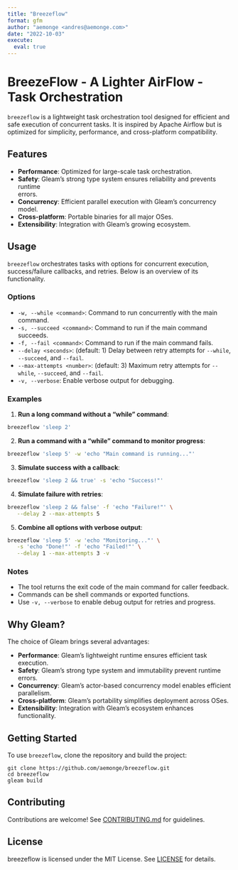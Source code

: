 ```yaml
---
title: "Breezeflow"
format: gfm
author: "aemonge <andres@aemonge.com>"
date: "2022-10-03"
execute:
  eval: true
---
```


# BreezeFlow - A Lighter AirFlow - Task Orchestration

`breezeflow` is a lightweight task orchestration tool designed for efficient and safe 
execution of concurrent tasks. It is inspired by Apache Airflow but is optimized for 
simplicity, performance, and cross-platform compatibility. 

## Features

- **Performance**: Optimized for large-scale task orchestration.
- **Safety**: Gleam's strong type system ensures reliability and prevents runtime    
    errors.
- **Concurrency**: Efficient parallel execution with Gleam's concurrency model.
- **Cross-platform**: Portable binaries for all major OSes.
- **Extensibility**: Integration with Gleam's growing ecosystem.

## Usage

`breezeflow` orchestrates tasks with options for concurrent execution, success/failure 
callbacks, and retries. Below is an overview of its functionality.

### Options

- `-w, --while <command>`: Command to run concurrently with the main command.
- `-s, --succeed <command>`: Command to run if the main command succeeds.
- `-f, --fail <command>`: Command to run if the main command fails.
- `--delay <seconds>`: (default: 1) Delay between retry attempts for `--while`, 
    `--succeed`, and `--fail`.
- `--max-attempts <number>`: (default: 3) Maximum retry attempts for `--while`, 
    `--succeed`, and `--fail`.
- `-v, --verbose`: Enable verbose output for debugging.

### Examples

1. **Run a long command without a "while" command**:

```bash
breezeflow 'sleep 2'
```

2. **Run a command with a "while" command to monitor progress**:

```bash
breezeflow 'sleep 5' -w 'echo "Main command is running..."'
```

3. **Simulate success with a callback**:

```bash
breezeflow 'sleep 2 && true' -s 'echo "Success!"'
```

4. **Simulate failure with retries**:

```bash
breezeflow 'sleep 2 && false' -f 'echo "Failure!"' \
   --delay 2 --max-attempts 5
```

5. **Combine all options with verbose output**:

```bash
breezeflow 'sleep 5' -w 'echo "Monitoring..."' \
   -s 'echo "Done!"' -f 'echo "Failed!"' \
   --delay 1 --max-attempts 3 -v
```

### Notes

- The tool returns the exit code of the main command for caller feedback.
- Commands can be shell commands or exported functions.
- Use `-v, --verbose` to enable debug output for retries and progress.

## Why Gleam?

The choice of Gleam brings several advantages:

- **Performance**: Gleam's lightweight runtime ensures efficient task execution.
- **Safety**: Gleam's strong type system and immutability prevent runtime errors.
- **Concurrency**: Gleam's actor-based concurrency model enables efficient parallelism.
- **Cross-platform**: Gleam's portability simplifies deployment across OSes.
- **Extensibility**: Integration with Gleam's ecosystem enhances functionality.

## Getting Started

To use `breezeflow`, clone the repository and build the project:

    git clone https://github.com/aemonge/breezeflow.git
    cd breezeflow
    gleam build

## Contributing

Contributions are welcome! See [CONTRIBUTING.md](CONTRIBUTING.md) for guidelines.

## License

breezeflow is licensed under the MIT License. See [LICENSE](LICENSE) for details.
